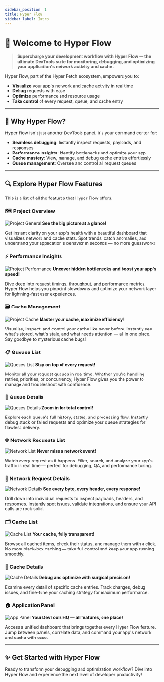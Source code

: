 ```yaml
---
sidebar_position: 1
title: Hyper Flow
sidebar_label: Intro
---
```


# 🚀 Welcome to Hyper Flow

> **Supercharge your development workflow with Hyper Flow — the ultimate DevTools suite for monitoring, debugging, and
> optimizing your application's network activity and cache.**

Hyper Flow, part of the Hyper Fetch ecosystem, empowers you to:

- **Visualize** your app's network and cache activity in real time
- **Debug** requests with ease
- **Optimize** performance and resource usage
- **Take control** of every request, queue, and cache entry

---

## 🌟 Why Hyper Flow?

Hyper Flow isn't just another DevTools panel. It's your command center for:

- **Seamless debugging**: Instantly inspect requests, payloads, and responses
- **Performance insights**: Identify bottlenecks and optimize your app
- **Cache mastery**: View, manage, and debug cache entries effortlessly
- **Queue management**: Oversee and control all request queues

---

## 🔍 Explore Hyper Flow Features

This is a list of all the features that Hyper Flow offers.

### 🗺️ Project Overview

![Project General](../../static/img/previews/project-general.png) **See the big picture at a glance!**

Get instant clarity on your app's health with a beautiful dashboard that visualizes network and cache stats. Spot
trends, catch anomalies, and understand your application's behavior in seconds — no more guesswork!

### ⚡ Performance Insights

![Project Performance](../../static/img/previews/project-performance.png) **Uncover hidden bottlenecks and boost your
app's speed!**

Dive deep into request timings, throughput, and performance metrics. Hyper Flow helps you pinpoint slowdowns and
optimize your network layer for lightning-fast user experiences.

### 🗃️ Cache Management

![Project Cache](../../static/img/previews/project-cache.png) **Master your cache, maximize efficiency!**

Visualize, inspect, and control your cache like never before. Instantly see what's stored, what's stale, and what needs
attention — all in one place. Say goodbye to mysterious cache bugs!

### 📋 Queues List

![Queues List](../../static/img/previews/queues-list.png) **Stay on top of every request!**

Monitor all your request queues in real time. Whether you're handling retries, priorities, or concurrency, Hyper Flow
gives you the power to manage and troubleshoot with confidence.

### 🔎 Queue Details

![Queues Details](../../static/img/previews/queues-details.png) **Zoom in for total control!**

Explore each queue's full history, status, and processing flow. Instantly debug stuck or failed requests and optimize
your queue strategies for flawless delivery.

### 🌐 Network Requests List

![Network List](../../static/img/previews/network-list.png) **Never miss a network event!**

Watch every request as it happens. Filter, search, and analyze your app's traffic in real time — perfect for debugging,
QA, and performance tuning.

### 🧩 Network Request Details

![Network Details](../../static/img/previews/network-details.png) **See every byte, every header, every response!**

Drill down into individual requests to inspect payloads, headers, and responses. Instantly spot issues, validate
integrations, and ensure your API calls are rock solid.

### 🗂️ Cache List

![Cache List](../../static/img/previews/cache-list.png) **Your cache, fully transparent!**

Browse all cached items, check their status, and manage them with a click. No more black-box caching — take full control
and keep your app running smoothly.

### 🔬 Cache Details

![Cache Details](../../static/img/previews/cache-details.png) **Debug and optimize with surgical precision!**

Examine every detail of specific cache entries. Track changes, debug issues, and fine-tune your caching strategy for
maximum performance.

### 🏠 Application Panel

![App Panel](../../static/img/previews/app.png) **Your DevTools HQ — all features, one place!**

Access a unified dashboard that brings together every Hyper Flow feature. Jump between panels, correlate data, and
command your app's network and cache with ease.

---

## ✨ Get Started with Hyper Flow

Ready to transform your debugging and optimization workflow? Dive into Hyper Flow and experience the next level of
developer productivity!
